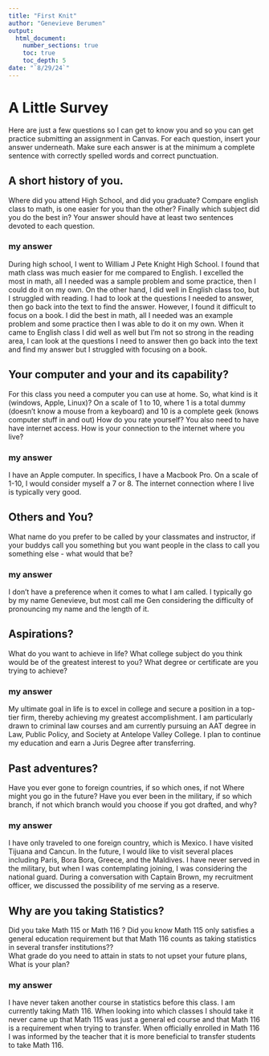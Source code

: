 ```yaml
---
title: "First Knit"
author: "Genevieve Berumen"
output: 
  html_document:
    number_sections: true
    toc: true
    toc_depth: 5
date: "`8/29/24`"   
---
```


# A Little Survey

Here are just a few questions so I can get to know you and so you can get practice submitting an assignment in Canvas.  For each question, insert your answer underneath. Make sure each answer is at the minimum a complete sentence with correctly spelled words and correct punctuation. 

## A short history of you.  
Where did you attend High School, and did you graduate? Compare english class to math, is one easier for you than the other? Finally which subject did you do the best in? Your answer should have at least two sentences devoted to each question.  
  
### my answer     
During high school, I went to William J Pete Knight High School. I found that math class was much easier for me compared to English. I excelled the most in math, all I needed was a sample problem and some practice, then I could do it on my own. On the other hand, I did well in English class too, but I struggled with reading. I had to look at the questions I needed to answer, then go back into the text to find the answer. However, I found it difficult to focus on a book. I did the best in math, all I needed was an example problem and some practice then I was able to do it on my own. When it came to English class I did well as well but I'm not so strong in the reading area, I can look at the questions I need to answer then go back into the text and find my answer but I struggled with focusing on a book.

## Your computer and your and its capability?  
 For this class  you need a computer you can use at home.  So, what kind is it (windows, Apple, Linux)?  On a scale of 1 to 10, where 1 is a total dummy (doesn't know a mouse from a keyboard) and 10 is a complete geek (knows computer stuff in and out) How do you rate yourself?  You also need to have have internet access. How is your connection to the internet where you live?

### my answer   
I have an Apple computer. In specifics, I have a Macbook Pro. On a scale of 1-10, I would consider myself a 7 or 8. The internet connection where I live is typically very good.  

## Others and You?   
What name do you prefer to be called by your classmates and instructor, if your buddys call you something but you want people in the class to call you something else - what would that be? 

### my answer     
I don't have a preference when it comes to what I am called. I typically go by my name Genevieve, but most call me Gen considering the difficulty of pronouncing my name and the length of it.

## Aspirations?   
What do you want to achieve in life?  What college subject do you think would be of the greatest interest to you? What degree or certificate are you trying to achieve?

### my answer     
 My ultimate goal in life is to excel in college and secure a position in a top-tier firm, thereby achieving my greatest accomplishment. I am particularly drawn to criminal law courses and am currently pursuing an AAT degree in Law, Public Policy, and Society at Antelope Valley College. I plan to continue my education and earn a Juris Degree after transferring.  
   
## Past adventures?  
Have you ever gone to foreign countries, if so which ones, if not Where might you go in the future?  Have you ever been in the military, if so which branch, if not which branch would you choose if you got drafted, and why?


### my answer     
I have only traveled to one foreign country, which is Mexico. I have visited Tijuana and Cancun. In the future, I would like to visit several places including Paris, Bora Bora, Greece, and the Maldives. I have never served in the military, but when I was contemplating joining, I was considering the national guard. During a conversation with Captain Brown, my recruitment officer, we discussed the possibility of me serving as a reserve.
   
  




## Why are you taking Statistics?  
Did you take Math 115 or Math 116 ?  Did you know Math 115 only satisfies a general education requirement but that Math 116 counts as taking statistics in several transfer institutions??  
What grade do you need to attain in stats to not upset your future plans, What is your plan?  

 

### my answer     
I have never taken another course in statistics before this class. I am currently taking Math 116. When looking into which classes I should take it never came up that Math 115 was just a general ed course and that Math 116 is a requirement when trying to transfer. When officially enrolled in Math 116 I was informed by the teacher that it is more beneficial to transfer students to take Math 116.  
 
   
 






  




